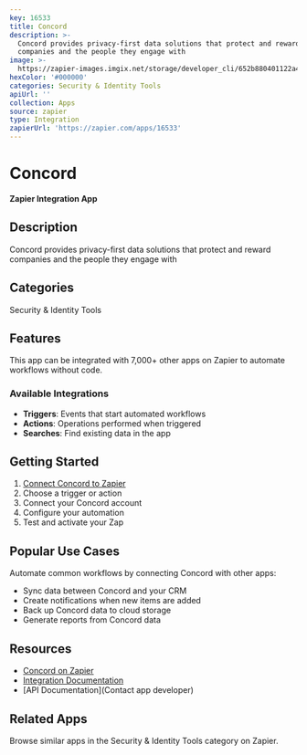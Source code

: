 ```yaml
---
key: 16533
title: Concord
description: >-
  Concord provides privacy-first data solutions that protect and reward
  companies and the people they engage with
image: >-
  https://zapier-images.imgix.net/storage/developer_cli/652b880401122a4d65e244cfc6862fb4_2.png?auto=format%2Ccompress&ixlib=python-3.0.0&q=50
hexColor: '#000000'
categories: Security & Identity Tools
apiUrl: ''
collection: Apps
source: zapier
type: Integration
zapierUrl: 'https://zapier.com/apps/16533'
---
```

# Concord

**Zapier Integration App**

## Description

Concord provides privacy-first data solutions that protect and reward companies and the people they engage with

## Categories

Security & Identity Tools

## Features

This app can be integrated with 7,000+ other apps on Zapier to automate workflows without code.

### Available Integrations

- **Triggers**: Events that start automated workflows
- **Actions**: Operations performed when triggered
- **Searches**: Find existing data in the app

## Getting Started

1. [Connect Concord to Zapier](https://zapier.com/apps/16533)
2. Choose a trigger or action
3. Connect your Concord account
4. Configure your automation
5. Test and activate your Zap

## Popular Use Cases

Automate common workflows by connecting Concord with other apps:

- Sync data between Concord and your CRM
- Create notifications when new items are added
- Back up Concord data to cloud storage
- Generate reports from Concord data

## Resources

- [Concord on Zapier](https://zapier.com/apps/16533)
- [Integration Documentation](https://zapier.com/apps/16533/integrations)
- [API Documentation](Contact app developer)

## Related Apps

Browse similar apps in the Security & Identity Tools category on Zapier.
